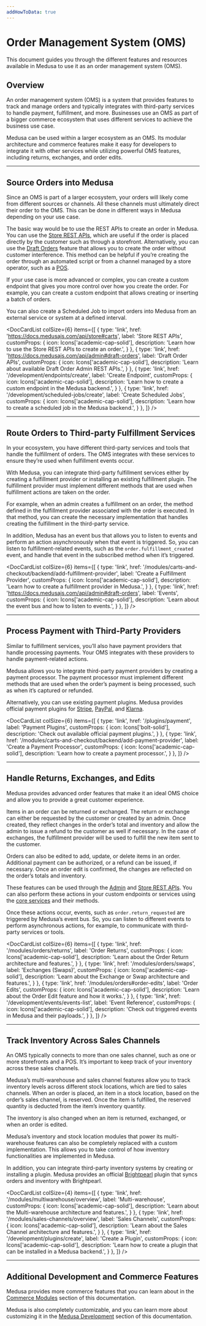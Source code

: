 ```yaml
---
addHowToData: true
---
```



# Order Management System (OMS)

This document guides you through the different features and resources available in Medusa to use it as an order management system (OMS).

## Overview

An order management system (OMS) is a system that provides features to track and manage orders and typically integrates with third-party services to handle payment, fulfillment, and more. Businesses use an OMS as part of a bigger commerce ecosystem that uses different services to achieve the business use case.

Medusa can be used within a larger ecosystem as an OMS. Its modular architecture and commerce features make it easy for developers to integrate it with other services while utilizing powerful OMS features, including returns, exchanges, and order edits.

---

## Source Orders into Medusa

Since an OMS is part of a larger ecosystem, your orders will likely come from different sources or channels. All these channels must ultimately direct their order to the OMS. This can be done in different ways in Medusa depending on your use case.

The basic way would be to use the REST APIs to create an order in Medusa. You can use the [Store REST APIs](https://docs.medusajs.com/api/store#carts), which are useful if the order is placed directly by the customer such as through a storefront. Alternatively, you can use the [Draft Orders](https://docs.medusajs.com/api/admin#draft-orders) feature that allows you to create the order without customer interference. This method can be helpful if you’re creating the order through an automated script or from a channel managed by a store operator, such as a [POS](./pos.mdx).

If your use case is more advanced or complex, you can create a custom endpoint that gives you more control over how you create the order. For example, you can create a custom endpoint that allows creating or inserting a batch of orders.

You can also create a Scheduled Job to import orders into Medusa from an external service or system at a defined interval.

<DocCardList colSize={6} items={[
  {
    type: 'link',
    href: 'https://docs.medusajs.com/api/store#carts',
    label: 'Store REST APIs',
    customProps: {
      icon: Icons['academic-cap-solid'],
      description: 'Learn how to use the Store REST APIs to create an order.',
    }
  },
  {
    type: 'link',
    href: 'https://docs.medusajs.com/api/admin#draft-orders',
    label: 'Draft Order APIs',
    customProps: {
      icon: Icons['academic-cap-solid'],
      description: 'Learn about available Draft Order Admin REST APIs.',
    }
  },
  {
    type: 'link',
    href: '/development/endpoints/create',
    label: 'Create Endpoint',
    customProps: {
      icon: Icons['academic-cap-solid'],
      description: 'Learn how to create a custom endpoint in the Medusa backend.',
    }
  },
  {
    type: 'link',
    href: '/development/scheduled-jobs/create',
    label: 'Create Scheduled Jobs',
    customProps: {
      icon: Icons['academic-cap-solid'],
      description: 'Learn how to create a scheduled job in the Medusa backend.',
    }
  },
]} />

---

## Route Orders to Third-party Fulfillment Services

In your ecosystem, you have different third-party services and tools that handle the fulfillment of orders. The OMS integrates with these services to ensure they’re used when fulfillment events occur.

With Medusa, you can integrate third-party fulfillment services either by creating a fulfillment provider or installing an existing fulfillment plugin. The fulfillment provider must implement different methods that are used when fulfillment actions are taken on the order.

For example, when an admin creates a fulfillment on an order, the method defined in the fulfillment provider associated with the order is executed. In that method, you can create the necessary implementation that handles creating the fulfillment in the third-party service.

In addition, Medusa has an event bus that allows you to listen to events and perform an action asynchronously when that event is triggered. So, you can listen to fulfillment-related events, such as the `order.fulfillment_created` event, and handle that event in the subscribed method when it’s triggered.

<DocCardList colSize={6} items={[
  {
    type: 'link',
    href: '/modules/carts-and-checkout/backend/add-fulfillment-provider',
    label: 'Create a Fulfillment Provider',
    customProps: {
      icon: Icons['academic-cap-solid'],
      description: 'Learn how to create a fulfillment provider in Medusa.',
    }
  },
  {
    type: 'link',
    href: 'https://docs.medusajs.com/api/admin#draft-orders',
    label: 'Events',
    customProps: {
      icon: Icons['academic-cap-solid'],
      description: 'Learn about the event bus and how to listen to events.',
    }
  },
]} />

---

## Process Payment with Third-Party Providers

Similar to fulfillment services, you’ll also have payment providers that handle processing payments. Your OMS integrates with these providers to handle payment-related actions.

Medusa allows you to integrate third-party payment providers by creating a payment processor. The payment processor must implement different methods that are used when the order’s payment is being processed, such as when it’s captured or refunded.

Alternatively, you can use existing payment plugins. Medusa provides official payment plugins for [Stripe](../plugins/payment/stripe.mdx), [PayPal](../plugins/payment/paypal.md), and [Klarna](../plugins/payment/klarna.md).

<DocCardList colSize={6} items={[
  {
    type: 'link',
    href: '/plugins/payment',
    label: 'Payment Plugins',
    customProps: {
      icon: Icons['bolt-solid'],
      description: 'Check out available official payment plugins.',
    }
  },
  {
    type: 'link',
    href: '/modules/carts-and-checkout/backend/add-payment-provider',
    label: 'Create a Payment Processor',
    customProps: {
      icon: Icons['academic-cap-solid'],
      description: 'Learn how to create a payment processor.',
    }
  },
]} />

---

## Handle Returns, Exchanges, and Edits

Medusa provides advanced order features that make it an ideal OMS choice and allow you to provide a great customer experience.

Items in an order can be returned or exchanged. The return or exchange can either be requested by the customer or created by an admin. Once created, they reflect changes in the order’s total and inventory and allow the admin to issue a refund to the customer as well if necessary. In the case of exchanges, the fulfillment provider will be used to fulfill the new item sent to the customer.

Orders can also be edited to add, update, or delete items in an order. Additional payment can be authorized, or a refund can be issued, if necessary. Once an order edit is confirmed, the changes are reflected on the order’s totals and inventory.

These features can be used through the [Admin](https://docs.medusajs.com/api/admin) and [Store REST APIs](https://docs.medusajs.com/api/store). You can also perform these actions in your custom endpoints or services using the [core services](../references/services/index.md) and their methods.

Once these actions occur, events, such as `order.return_requested` are triggered by Medusa’s event bus. So, you can listen to different events to perform asynchronous actions, for example, to communicate with third-party services or tools.

<DocCardList colSize={6} items={[
  {
    type: 'link',
    href: '/modules/orders/returns',
    label: 'Order Returns',
    customProps: {
      icon: Icons['academic-cap-solid'],
      description: 'Learn about the Order Return architecture and features.',
    }
  },
  {
    type: 'link',
    href: '/modules/orders/swaps',
    label: 'Exchanges (Swaps)',
    customProps: {
      icon: Icons['academic-cap-solid'],
      description: 'Learn about the Exchange or Swap architecture and features.',
    }
  },
  {
    type: 'link',
    href: '/modules/orders#order-edits',
    label: 'Order Edits',
    customProps: {
      icon: Icons['academic-cap-solid'],
      description: 'Learn about the Order Edit feature and how it works.',
    }
  },
  {
    type: 'link',
    href: '/development/events/events-list',
    label: 'Event Reference',
    customProps: {
      icon: Icons['academic-cap-solid'],
      description: 'Check out triggered events in Medusa and their payloads.',
    }
  },
]} />

---

## Track Inventory Across Sales Channels

An OMS typically connects to more than one sales channel, such as one or more storefronts and a POS. It’s important to keep track of your inventory across these sales channels.

Medusa’s multi-warehouse and sales channel features allow you to track inventory levels across different stock locations, which are tied to sales channels. When an order is placed, an item in a stock location, based on the order’s sales channel, is reserved. Once the item is fulfilled, the reserved quantity is deducted from the item’s inventory quantity.

The inventory is also changed when an item is returned, exchanged, or when an order is edited.

Medusa’s inventory and stock location modules that power its multi-warehouse features can also be completely replaced with a custom implementation. This allows you to take control of how inventory functionalities are implemented in Medusa.

In addition, you can integrate third-party inventory systems by creating or installing a plugin. Medusa provides an official [Brightpearl](https://github.com/medusajs/medusa/tree/develop/packages/medusa-plugin-brightpearl) plugin that syncs orders and inventory with Brightpearl.

<DocCardList colSize={4} items={[
  {
    type: 'link',
    href: '/modules/multiwarehouse/overview',
    label: 'Multi-warehouse',
    customProps: {
      icon: Icons['academic-cap-solid'],
      description: 'Learn about the Multi-warehouse architecture and features.',
    }
  },
  {
    type: 'link',
    href: '/modules/sales-channels/overview',
    label: 'Sales Channels',
    customProps: {
      icon: Icons['academic-cap-solid'],
      description: 'Learn about the Sales Channel architecture and features.',
    }
  },
  {
    type: 'link',
    href: '/development/plugins/create',
    label: 'Create a Plugin',
    customProps: {
      icon: Icons['academic-cap-solid'],
      description: 'Learn how to create a plugin that can be installed in a Medusa backend.',
    }
  },
]} />

---

## Additional Development and Commerce Features

Medusa provides more commerce features that you can learn about in the [Commerce Modules](../modules/overview.mdx) section of this documentation.

Medusa is also completely customizable, and you can learn more about customizing it in the [Medusa Development](../development/overview.mdx) section of this documentation.
